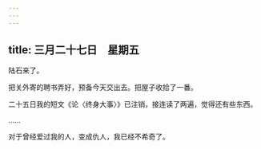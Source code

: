```yaml
---
---
---
```

title: 三月二十七日　星期五
---




陆石来了。

把关外寄的聘书弄好，预备今天交出去。把屋子收拾了一番。

二十五日我的短文《论〈终身大事〉》已注销，接连读了两遍，觉得还有些东西。

……

对于曾经爱过我的人，变成仇人，我已经不希奇了。